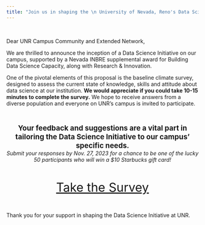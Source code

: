 ```yaml
---
title: "Join us in shaping the \n University of Nevada, Reno's Data Science Initiative!"
---
```


<style><!--Page specific style-->
  h1 {color: #000}
  h2 {color: #111}
  h3 {color: #222; border-bottom: 1px solid #ccc; width: 75%;}
  h4 {color: #666}
  .top {color: #ccc; display: inline-block; padding: 25px 0px 5px 0px;}
</style>

<br>

Dear UNR Campus Community and Extended Network,

We are thrilled to announce the inception of a Data Science Initiative on our campus, supported by a Nevada INBRE supplemental award for Building Data Science Capacity, along with Research & Innovation.

One of the pivotal elements of this proposal is the baseline climate survey, designed to assess the current state of knowledge, skills and attitude about data science at our institution. **We would appreciate if you could take 10-15 minutes to complete the survey.** We hope to receive answers from a diverse population and everyone on UNR's campus is invited to participate.

<br>

<div style="text-align: center"><span style="font-size: 14pt;">**Your feedback and suggestions are a vital part in tailoring the Data Science Initiative to our campus' specific needs.**</span></div>

<div style="text-align: center">*Submit your responses by Nov. 27, 2023 for a chance to be one of the lucky 50 participants who will win a $10 Starbucks gift card!*</div>

<br>

<div style="text-align: center"><span style="font-size: 24pt;"><a href="https://unr.az1.qualtrics.com/jfe/form/SV_2cux0Tr4nJO9iS2">Take the Survey</a></span></div>

<br>

Thank you for your support in shaping the Data Science Initiative at UNR. 





